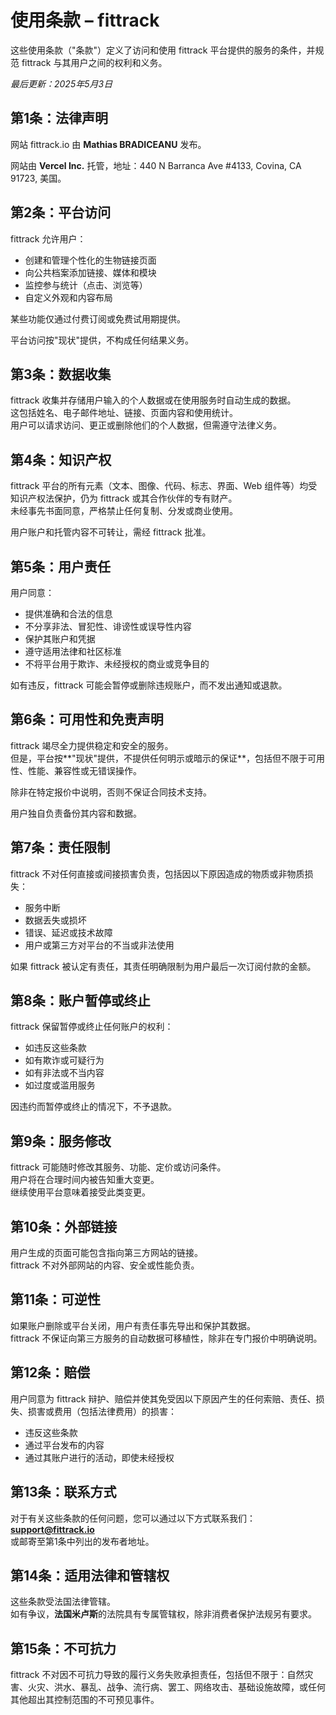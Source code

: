 # 使用条款 – fittrack

这些使用条款（"条款"）定义了访问和使用 fittrack 平台提供的服务的条件，并规范 fittrack 与其用户之间的权利和义务。

_最后更新：2025年5月3日_

## 第1条：法律声明

网站 fittrack.io 由 **Mathias BRADICEANU** 发布。

网站由 **Vercel Inc.** 托管，地址：440 N Barranca Ave #4133, Covina, CA 91723, 美国。

## 第2条：平台访问

fittrack 允许用户：

- 创建和管理个性化的生物链接页面  
- 向公共档案添加链接、媒体和模块  
- 监控参与统计（点击、浏览等）  
- 自定义外观和内容布局

某些功能仅通过付费订阅或免费试用期提供。

平台访问按"现状"提供，不构成任何结果义务。

## 第3条：数据收集

fittrack 收集并存储用户输入的个人数据或在使用服务时自动生成的数据。  
这包括姓名、电子邮件地址、链接、页面内容和使用统计。  
用户可以请求访问、更正或删除他们的个人数据，但需遵守法律义务。

## 第4条：知识产权

fittrack 平台的所有元素（文本、图像、代码、标志、界面、Web 组件等）均受知识产权法保护，仍为 fittrack 或其合作伙伴的专有财产。  
未经事先书面同意，严格禁止任何复制、分发或商业使用。

用户账户和托管内容不可转让，需经 fittrack 批准。

## 第5条：用户责任

用户同意：

- 提供准确和合法的信息  
- 不分享非法、冒犯性、诽谤性或误导性内容  
- 保护其账户和凭据  
- 遵守适用法律和社区标准  
- 不将平台用于欺诈、未经授权的商业或竞争目的

如有违反，fittrack 可能会暂停或删除违规账户，而不发出通知或退款。

## 第6条：可用性和免责声明

fittrack 竭尽全力提供稳定和安全的服务。  
但是，平台按**"现状"提供，不提供任何明示或暗示的保证**，包括但不限于可用性、性能、兼容性或无错误操作。

除非在特定报价中说明，否则不保证合同技术支持。

用户独自负责备份其内容和数据。

## 第7条：责任限制

fittrack 不对任何直接或间接损害负责，包括因以下原因造成的物质或非物质损失：

- 服务中断  
- 数据丢失或损坏  
- 错误、延迟或技术故障  
- 用户或第三方对平台的不当或非法使用

如果 fittrack 被认定有责任，其责任明确限制为用户最后一次订阅付款的金额。

## 第8条：账户暂停或终止

fittrack 保留暂停或终止任何账户的权利：

- 如违反这些条款  
- 如有欺诈或可疑行为  
- 如有非法或不当内容  
- 如过度或滥用服务

因违约而暂停或终止的情况下，不予退款。

## 第9条：服务修改

fittrack 可能随时修改其服务、功能、定价或访问条件。  
用户将在合理时间内被告知重大变更。  
继续使用平台意味着接受此类变更。

## 第10条：外部链接

用户生成的页面可能包含指向第三方网站的链接。  
fittrack 不对外部网站的内容、安全或性能负责。

## 第11条：可逆性

如果账户删除或平台关闭，用户有责任事先导出和保护其数据。  
fittrack 不保证向第三方服务的自动数据可移植性，除非在专门报价中明确说明。

## 第12条：赔偿

用户同意为 fittrack 辩护、赔偿并使其免受因以下原因产生的任何索赔、责任、损失、损害或费用（包括法律费用）的损害：

- 违反这些条款  
- 通过平台发布的内容  
- 通过其账户进行的活动，即使未经授权

## 第13条：联系方式

对于有关这些条款的任何问题，您可以通过以下方式联系我们：  
**[support@fittrack.io](mailto:support@fittrack.io)**  
或邮寄至第1条中列出的发布者地址。

## 第14条：适用法律和管辖权

这些条款受法国法律管辖。  
如有争议，**法国米卢斯**的法院具有专属管辖权，除非消费者保护法规另有要求。

## 第15条：不可抗力

fittrack 不对因不可抗力导致的履行义务失败承担责任，包括但不限于：自然灾害、火灾、洪水、暴乱、战争、流行病、罢工、网络攻击、基础设施故障，或任何其他超出其控制范围的不可预见事件。